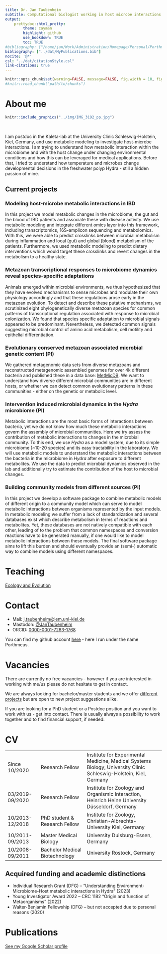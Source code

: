 ```yaml
---
title: Dr. Jan Taubenheim
subtitle: Computational biologist working in host microbe interactions with a specific interest in life-history decisions and phenotypic plasticity.
output: 
    prettydoc::html_pretty: 
        theme: cayman
        highlight: github
        use_bookdown: TRUE
        toc: TRUE
#bibliography: ["/home/jan/Work/Administration/Homepage/Personal/Porthmeus.github.io/MyPublications.bib"]
bibliography: ["../dat/MyPublications.bib"]
nocite: '@*'
csl: "../dat/citationStyle.csl"
link-citations: true
---
```



```r
knitr::opts_chunk$set(warning=FALSE, message=FALSE, fig.width = 10, fig.height=5)
#knitr::read_chunk("path/to/chunks")
```


# About me

:::::: {.cols data-latex=""}

::: {.col data-latex="{0.55\textwidth}"}
```r
knitr::include_graphics("../img/IMG_3192_pp.jpg")
```

:::

::: {.col data-latex="{0.05\textwidth}"}
\ 
<!-- an empty Div (with a white space), serving as
a column separator -->
:::

::: {.col data-latex="{0.4\textwidth}"}

I am postdoc in the Kaleta-lab at the University Clinic Schleswig-Holstein, Kiel, Germany, and use metabolic modeling to investigate host-microbe interactions. I am trying to understand how metabolic interaction within the microbiome and with the host change under changing environmental conditions and how this can be leveraged for medical applications. Before that, I tried to understand how temperature and microbes change developmental decisions in the freshwater polyp Hydra - still a hidden passion of mine.

:::
::::::


## Current projects

### Modeling host-microbe metabolic interactions in IBD

In this project we model metabolic changes in the microbiome, the gut and the blood of IBD patients and associate these with disease activity. We use metabolic modeling and integrate different omics layer into this framework, including transcriptomics, 16S-amplicon sequencing and metabolomics. With this, we were able to predict crosslinks between microbial metabolism during inflammation and local (gut) and global (blood) metabolism of the patients. Furthermore, we used metabolic modeling to predict dietary interventions which would target these crosslinks and revert changes in the metabolism to a healthy state.

### Metazoan transcriptional responses to microbiome dynamics reveal species-specific adaptations

Animals emerged within microbial environments, we thus hypothesized that they have evolved mechanisms to sense microbes and modulate their own physiology accordingly and that these regulations arose early in the metazoan evolution. To detect and describe these putative mechanisms, we scrutinized eight phylogenetically diverse metazoan species for common patterns of transcriptional regulation associated with response to microbial colonization. We found that species specific adaptation to microbial signals appeared to be predominant. Nevertheless, we detected common signals suggesting microbial control of amino acid metabolism, cell motility and epithelial differentiation.

### Evolutionary conserved metazoan associated microbial genetic content (PI)

We gathered metagenomic data sets from diverse metazoans and reconstructed metagenomic assembled genomes for over 4k different bacteria and published these in a data base: [MetMicDB](https://www.metmicdb.uni-kiel.de/). We want to understand how diverse different microbial communities are in different hosts, or whether we can detect common evolutionary patterns in these communities - either on the genetic or metabolic level.

### Intervention induced microbial dynamics in the *Hydra* microbiome (PI)

Metabolic interactions are the most basic forms of interactions between bacteria, yet we do not know how much these metabolic interactions govern the assembly of microbial communities. Here we try assess the contribution of metabolic interactions to changes in the microbial community. To this end, we use *Hydra* as a model system, due to its simple microbiome (~10-20 species) and its easy tractability in the laboratory. We will use metabolic models to understand the metabolic interactions between the bacteria in the microbiome in *Hydra*
 after exposure to different metabolites. We use the data to predict microbial dynamics observed in the lab and additionally try to estimate the contribution of the host to microbial changes.

### Building community models from different sources (PI)

In this project we develop a software package to combine metabolic models of different origin to a community model which can serve to model metabolic interactions between organisms represented by the input models. In metabolic modeling we suffer from a lack of standardization and several databases exist which describe metabolism in terms of reactions and metabolites. Yet, these databases are not natively compatible with each other, leading of to the problem that common namespaces and conversion reactions have to be generated manually, if one would like to model metabolic interactions between these models. The final software package aims to lift this burden and should eventually provide an (semi-) automatic way to combine models using different namespaces.

# Teaching

[Ecology and Evolution](teaching/EcologyAndEvolution.html)

# Contact

+ Mail: [j.taubenheim@iem.uni-kiel.de](mailto:j.taubenheim@iem.uni-kiel.de)
+ Mastodon: [\@JanTaubenheim](https://mstdn.science/@JanTaubenheim)
- ORCID: [0000-0001-7283-1768](https://orcid.org/0000-0001-7283-1768)

You can find my github account [here](https://github.com/porthmeus) - here I run under the name Porthmeus.

# Vacancies

There are currently no free vacancies - however if you are interested in working with me/us please do not hesitate to get in contact. 

We are always looking for bachelor/master students and we offer [different projects](https://docs.google.com/document/d/11_YLcS413hnhSAfcMI3ouTJTWMBxgQ-ctiOiBYLEm1A/edit) but are open to new project suggestions alike. 

If you are looking for a PhD student or a Postdoc position and you want to work with us - get into contact. There is usually always a possibility to work together and to find financial support, if needed.

# CV

<table>
<tbody>
  <tr>
    <td class="tg-uzvj">Since 10/2020</td>
    <td class="tg-uzvj">Research Fellow</td>
    <td class="tg-uzvj">Institute for Experimental Medicine, Medical Systems Biology, University Clinic Schleswig-Holstein, Kiel, Germany</td>
  </tr>
  <tr>
    <td class="tg-lboi">03/2019-09/2020</td>
    <td class="tg-lboi">Research Fellow</td>
    <td class="tg-lboi">Institute for Zoology and Organismic Interaction, Heinrich Heine University Düsseldorf, Germany</td>
  </tr>
  <tr>
    <td class="tg-lboi">10/2013-12/2018</td>
    <td class="tg-lboi">PhD student &amp; Research Fellow</td>
    <td class="tg-lboi">Institute for Zoology, Christian-Albrechts-University Kiel, Germany</td>
  </tr>
  <tr>
    <td class="tg-lboi">10/2011-09/2013</td>
    <td class="tg-lboi">Master Medical Biology</td>
    <td class="tg-lboi">University Duisburg-Essen, Germany</td>
  </tr>
  <tr>
    <td class="tg-cly1">10/2008-09/2011</td>
    <td class="tg-cly1">Bachelor Medical Biotechnology</td>
    <td class="tg-cly1">University Rostock, Germany</td>
  </tr>
</tbody>
</table>

## Acquired funding and academic distinctions

+ Individual Research Grant (DFG) – “Understanding Environment-Microbiome-Host metabolic interactions in Hydra” (2023)
- Young Investigator Award 2022 – CRC 1182 “Origin and function of Metaorganisms” (2022)
- Walter-Benjamin Fellowship (DFG) – but not accepted due to personal reasons (2020)


# Publications

[See my Google Scholar profile](https://scholar.google.com/citations?user=B5ejjmIAAAAJ&hl=de&oi=ao)
